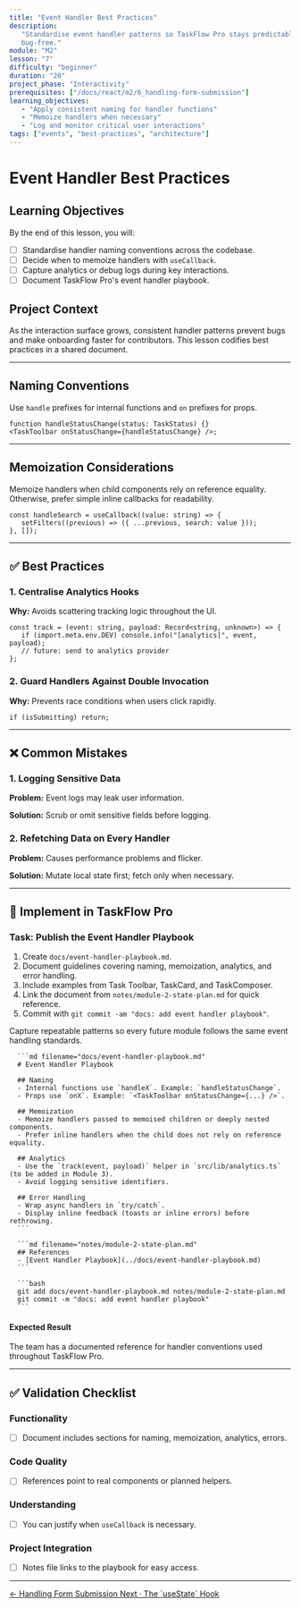 ```yaml
---
title: "Event Handler Best Practices"
description:
   "Standardise event handler patterns so TaskFlow Pro stays predictable and
   bug-free."
module: "M2"
lesson: "7"
difficulty: "beginner"
duration: "20"
project_phase: "Interactivity"
prerequisites: ["/docs/react/m2/6_handling-form-submission"]
learning_objectives:
   - "Apply consistent naming for handler functions"
   - "Memoize handlers when necessary"
   - "Log and monitor critical user interactions"
tags: ["events", "best-practices", "architecture"]
---
```



# Event Handler Best Practices

## Learning Objectives

By the end of this lesson, you will:

-  [ ] Standardise handler naming conventions across the codebase.
-  [ ] Decide when to memoize handlers with `useCallback`.
-  [ ] Capture analytics or debug logs during key interactions.
-  [ ] Document TaskFlow Pro's event handler playbook.

## Project Context

As the interaction surface grows, consistent handler patterns prevent bugs and
make onboarding faster for contributors. This lesson codifies best practices in
a shared document.

---

## Naming Conventions

Use `handle` prefixes for internal functions and `on` prefixes for props.

```tsx
function handleStatusChange(status: TaskStatus) {}
<TaskToolbar onStatusChange={handleStatusChange} />;
```

---

## Memoization Considerations

Memoize handlers when child components rely on reference equality. Otherwise,
prefer simple inline callbacks for readability.

```tsx
const handleSearch = useCallback((value: string) => {
   setFilters((previous) => ({ ...previous, search: value }));
}, []);
```

---

## ✅ Best Practices

### 1. Centralise Analytics Hooks

**Why:** Avoids scattering tracking logic throughout the UI.

```tsx
const track = (event: string, payload: Record<string, unknown>) => {
   if (import.meta.env.DEV) console.info("[analytics]", event, payload);
   // future: send to analytics provider
};
```

### 2. Guard Handlers Against Double Invocation

**Why:** Prevents race conditions when users click rapidly.

```tsx
if (isSubmitting) return;
```

---

## ❌ Common Mistakes

### 1. Logging Sensitive Data

**Problem:** Event logs may leak user information.

**Solution:** Scrub or omit sensitive fields before logging.

### 2. Refetching Data on Every Handler

**Problem:** Causes performance problems and flicker.

**Solution:** Mutate local state first; fetch only when necessary.

---

## 🔨 Implement in TaskFlow Pro

### Task: Publish the Event Handler Playbook

1. Create `docs/event-handler-playbook.md`.
2. Document guidelines covering naming, memoization, analytics, and error
   handling.
3. Include examples from Task Toolbar, TaskCard, and TaskComposer.
4. Link the document from `notes/module-2-state-plan.md` for quick reference.
5. Commit with `git commit -am "docs: add event handler playbook"`.

<Accordions type='single' className='mt-4'>
   <Accordion title='Solution Walkthrough'>
      <p>
         Capture repeatable patterns so every future module follows the same event
         handling standards.
      </p>

      ```md filename="docs/event-handler-playbook.md"
      # Event Handler Playbook

      ## Naming
      - Internal functions use `handleX`. Example: `handleStatusChange`.
      - Props use `onX`. Example: `<TaskToolbar onStatusChange={...} />`.

      ## Memoization
      - Memoize handlers passed to memoised children or deeply nested components.
      - Prefer inline handlers when the child does not rely on reference equality.

      ## Analytics
      - Use the `track(event, payload)` helper in `src/lib/analytics.ts` (to be added in Module 3).
      - Avoid logging sensitive identifiers.

      ## Error Handling
      - Wrap async handlers in `try/catch`.
      - Display inline feedback (toasts or inline errors) before rethrowing.
      ```

      ```md filename="notes/module-2-state-plan.md"
      ## References
      - [Event Handler Playbook](../docs/event-handler-playbook.md)
      ```

      ```bash
      git add docs/event-handler-playbook.md notes/module-2-state-plan.md
      git commit -m "docs: add event handler playbook"
      ```

   </Accordion>
</Accordions>

#### Expected Result

The team has a documented reference for handler conventions used throughout
TaskFlow Pro.

---

## ✅ Validation Checklist

### Functionality

-  [ ] Document includes sections for naming, memoization, analytics, errors.

### Code Quality

-  [ ] References point to real components or planned helpers.

### Understanding

-  [ ] You can justify when `useCallback` is necessary.

### Project Integration

-  [ ] Notes file links to the playbook for easy access.

---

<div className='mt-8 flex justify-between'>
   <a
      href='/docs/react/m2/6_handling-form-submission'
      className='text-sm font-medium text-muted-foreground hover:text-foreground'
   >
      ← Handling Form Submission
   </a>
   <a
      href='/docs/react/m2/8_use-state-hook'
      className='text-sm font-medium text-primary hover:text-primary/80'
   >
      Next · The `useState` Hook
   </a>
</div>
